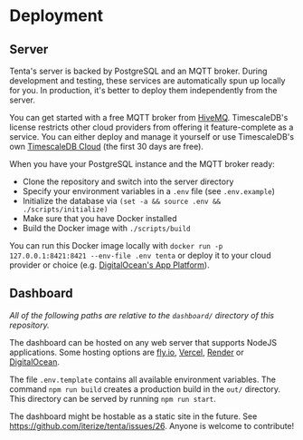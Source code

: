 # Deployment

## Server

Tenta's server is backed by PostgreSQL and an MQTT broker. During development and testing, these services are automatically spun up locally for you. In production, it's better to deploy them independently from the server.

You can get started with a free MQTT broker from [HiveMQ](https://www.hivemq.com). TimescaleDB's license restricts other cloud providers from offering it feature-complete as a service. You can either deploy and manage it yourself or use TimescaleDB's own [TimescaleDB Cloud](https://www.timescale.com/cloud) (the first 30 days are free).

When you have your PostgreSQL instance and the MQTT broker ready:

- Clone the repository and switch into the server directory
- Specify your environment variables in a `.env` file (see `.env.example`)
- Initialize the database via `(set -a && source .env && ./scripts/initialize)`
- Make sure that you have Docker installed
- Build the Docker image with `./scripts/build`

You can run this Docker image locally with `docker run -p 127.0.0.1:8421:8421 --env-file .env tenta` or deploy it to your cloud provider or choice (e.g. [DigitalOcean's App Platform](https://www.digitalocean.com/products/app-platform)).

## Dashboard

_All of the following paths are relative to the `dashboard/` directory of this repository._

The dashboard can be hosted on any web server that supports NodeJS applications. Some hosting options are [fly.io](https://fly.io/), [Vercel](https://vercel.com/), [Render](https://render.com/) or [DigitalOcean](https://www.digitalocean.com/).

The file `.env.template` contains all available environment variables. The command `npm run build` creates a production build in the `out/` directory. This directory can be served by running `npm run start`.

<Callout type="info" emoji="💡">

The dashboard might be hostable as a static site in the future. See https://github.com/iterize/tenta/issues/26. Anyone is welcome to contribute!

</Callout>
